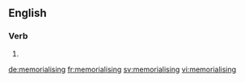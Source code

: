 ==English==

===Verb===
{{head|en}}

# {{present participle of|memorialise}}

[[de:memorialising]]
[[fr:memorialising]]
[[sv:memorialising]]
[[vi:memorialising]]